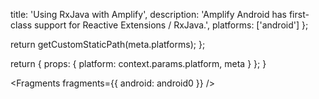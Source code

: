 
  title: 'Using RxJava with Amplify',
  description:
    'Amplify Android has first-class support for Reactive Extensions / RxJava.',
  platforms: ['android']
};

  return getCustomStaticPath(meta.platforms);
};

  return {
    props: {
      platform: context.params.platform,
      meta
    }
  };
}


<Fragments fragments={{ android: android0 }} />
